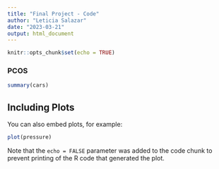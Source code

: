 ```yaml
---
title: "Final Project - Code"
author: "Leticia Salazar"
date: "2023-03-21"
output: html_document
---
```


```r
knitr::opts_chunk$set(echo = TRUE)
```

### PCOS

```r
summary(cars)
```

## Including Plots

You can also embed plots, for example:

```r
plot(pressure)
```

Note that the `echo = FALSE` parameter was added to the code chunk to prevent printing of the R code that generated the plot.

